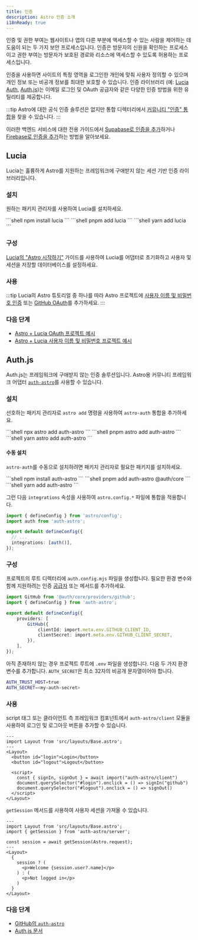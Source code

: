 ```yaml
---
title: 인증
description: Astro 인증 소개
i18nReady: true
---
```



인증 및 권한 부여는 웹사이트나 앱의 다른 부분에 액세스할 수 있는 사람을 제어하는 데 도움이 되는 두 가지 보안 프로세스입니다. 인증은 방문자의 신원을 확인하는 프로세스이고 권한 부여는 방문자가 보호된 경로와 리소스에 액세스할 수 있도록 허용하는 프로세스입니다.

인증을 사용하면 사이트의 특정 영역을 로그인한 개인에 맞춰 사용자 정의할 수 있으며 개인 정보 또는 비공개 정보를 최대한 보호할 수 있습니다. 인증 라이브러리 (예: [Lucia Auth](https://lucia-auth.com/), [Auth.js](https://authjs.dev/))는 이메일 로그인 및 OAuth 공급자와 같은 다양한 인증 방법을 위한 유틸리티를 제공합니다.

:::tip
Astro에 대한 공식 인증 솔루션은 없지만 통합 디렉터리에서 [커뮤니티 "인증" 통합](https://astro.build/integrations/?search=auth)을 찾을 수 있습니다.
:::

<ReadMore>이러한 백엔드 서비스에 대한 전용 가이드에서 [Supabase로 인증을 추가](/ko/guides/backend/supabase/#supabase로-인증-추가)하거나 [Firebase로 인증을 추가](/ko/guides/backend/google-firebase/#firebase로-인증-추가)하는 방법을 알아보세요.</ReadMore>

## Lucia

Lucia는 훌륭하게 Astro를 지원하는 프레임워크에 구애받지 않는 세션 기반 인증 라이브러리입니다.

### 설치

원하는 패키지 관리자를 사용하여 Lucia를 설치하세요.

<PackageManagerTabs>
  <Fragment slot="npm">
  ```shell
  npm install lucia
  ```
  </Fragment>
  <Fragment slot="pnpm">
  ```shell
  pnpm add lucia
  ```
  </Fragment>
  <Fragment slot="yarn">
  ```shell
  yarn add lucia
  ```
  </Fragment>
</PackageManagerTabs>

### 구성

[Lucia의 "Astro 시작하기"](https://lucia-auth.com/getting-started/astro) 가이드를 사용하여 Lucia를 어댑터로 초기화하고 사용자 및 세션을 저장할 데이터베이스를 설정하세요.

### 사용

:::tip
Lucia의 Astro 튜토리얼 중 하나를 따라 Astro 프로젝트에 [사용자 이름 및 비밀번호 인증](https://lucia-auth.com/tutorials/username-and-password/astro) 또는 [GitHub OAuth](https://lucia-auth.com/tutorials/github-oauth/)를 추가하세요.
:::

### 다음 단계

- [Astro + Lucia OAuth 프로젝트 예시](https://github.com/lucia-auth/examples/tree/main/astro/github-oauth)
- [Astro + Lucia 사용자 이름 및 비밀번호 프로젝트 예시](https://github.com/lucia-auth/examples/tree/main/astro/username-and-password)

## Auth.js

Auth.js는 프레임워크에 구애받지 않는 인증 솔루션입니다. Astro용 커뮤니티 프레임워크 어댑터 [`auth-astro`](https://www.npmjs.com/package/auth-astro)를 사용할 수 있습니다.

### 설치

선호하는 패키지 관리자로 `astro add` 명령을 사용하여 `astro-auth` 통합을 추가하세요.

<PackageManagerTabs>
  <Fragment slot="npm">
  ```shell
  npx astro add auth-astro
  ```
  </Fragment>
  <Fragment slot="pnpm">
  ```shell
  pnpm astro add auth-astro
  ```
  </Fragment>
  <Fragment slot="yarn">
  ```shell
  yarn astro add auth-astro
  ```
  </Fragment>
</PackageManagerTabs>

#### 수동 설치

`astro-auth`를 수동으로 설치하려면 패키지 관리자로 필요한 패키지를 설치하세요.

<PackageManagerTabs>
  <Fragment slot="npm">
  ```shell
  npm install auth-astro
  ```
  </Fragment>
  <Fragment slot="pnpm">
  ```shell
  pnpm add auth-astro @auth/core
  ```
  </Fragment>
  <Fragment slot="yarn">
  ```shell
  yarn add auth-astro
  ```
  </Fragment>
</PackageManagerTabs>

그런 다음 `integrations` 속성을 사용하여 `astro.config.*` 파일에 통합을 적용합니다.

```ts title="astro.config.mjs" ins={2,6}
import { defineConfig } from 'astro/config';
import auth from 'auth-astro';

export default defineConfig({
  // ...
  integrations: [auth()],
});
```

### 구성

프로젝트의 루트 디렉터리에 `auth.config.mjs` 파일을 생성합니다. 필요한 환경 변수와 함께 지원하려는 인증 [공급자](https://authjs.dev/getting-started/providers) 또는 메서드를 추가하세요.

```ts title="auth.config.mjs"
import GitHub from '@auth/core/providers/github';
import { defineConfig } from 'auth-astro';

export default defineConfig({
	providers: [
		GitHub({
			clientId: import.meta.env.GITHUB_CLIENT_ID,
			clientSecret: import.meta.env.GITHUB_CLIENT_SECRET,
		}),
	],
});
```

아직 존재하지 않는 경우 프로젝트 루트에 `.env` 파일을 생성합니다. 다음 두 가지 환경 변수를 추가합니다. `AUTH_SECRET`은 최소 32자의 비공개 문자열이어야 합니다.

```sh title=".env"
AUTH_TRUST_HOST=true
AUTH_SECRET=<my-auth-secret>
```

### 사용

script 태그 또는 클라이언트 측 프레임워크 컴포넌트에서 `auth-astro/client` 모듈을 사용하여 로그인 및 로그아웃 버튼을 추가할 수 있습니다.

```astro title="src/pages/index.astro" {9}
---
import Layout from 'src/layouts/Base.astro';
---
<Layout>
  <button id="login">Login</button>
  <button id="logout">Logout</button>

  <script>
    const { signIn, signOut } = await import("auth-astro/client")
    document.querySelector("#login").onclick = () => signIn("github")
    document.querySelector("#logout").onclick = () => signOut()
  </script>
</Layout>
```

`getSession` 메서드를 사용하여 사용자 세션을 가져올 수 있습니다.

```astro title="src/pages/index.astro" {3,5}
---
import Layout from 'src/layouts/Base.astro';
import { getSession } from 'auth-astro/server';

const session = await getSession(Astro.request);
---
<Layout>
  {
    session ? (
      <p>Welcome {session.user?.name}</p>
    ) : (
      <p>Not logged in</p>
    )
  }
</Layout>
```

### 다음 단계

- [GitHub의 `auth-astro`](https://github.com/nowaythatworked/auth-astro?tab=readme-ov-file#auth-astro)
- [Auth.js 문서](https://authjs.dev/)
